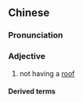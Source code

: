 ==Chinese==
{{zh-forms}}

===Pronunciation===
{{zh-pron
|m=chǎngpéng
|c=cong2 pung4
|cat=a
}}

===Adjective===
{{zh-adj}}

# {{lb|zh|of vehicles}} not having a [[roof]]
#: {{zh-x|敞篷 巴士|'''open top''' bus}}

====Derived terms====
{{zh-der|敞篷車}}